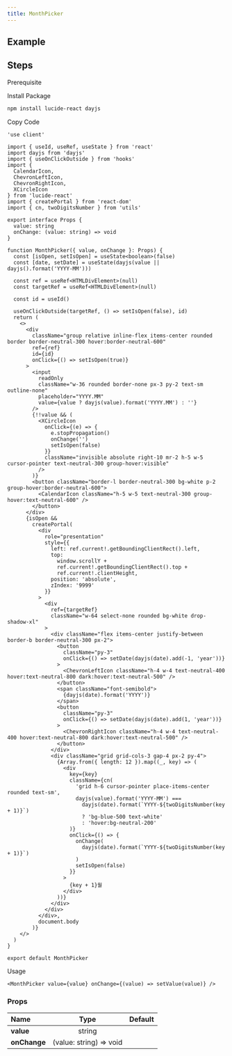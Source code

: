 ```yaml
---
title: MonthPicker
---
```


## Example

<Storybook url="https://workshop.kidow.me/?path=/docs/components-monthpicker-v1--docs" />

## Steps

<Steps>

<Step>Prerequisite</Step>

<Blocks>
  <ModalBlock
    icon="hooks"
    name="useOnClickOutside"
    slug="/hooks/use-onclick-outside"
  />
  <ModalBlock icon="utils" name="cn" slug="/utils/cn" />
  <ModalBlock
    icon="utils"
    name="twoDigitsNumber"
    slug="/utils/two-digits-number"
  />
</Blocks>

<Step>Install Package</Step>

```bash
npm install lucide-react dayjs
```

<Step>Copy Code</Step>

```tsx title="components/MonthPicker/index.tsx"
'use client'

import { useId, useRef, useState } from 'react'
import dayjs from 'dayjs'
import { useOnClickOutside } from 'hooks'
import {
  CalendarIcon,
  ChevronLeftIcon,
  ChevronRightIcon,
  XCircleIcon
} from 'lucide-react'
import { createPortal } from 'react-dom'
import { cn, twoDigitsNumber } from 'utils'

export interface Props {
  value: string
  onChange: (value: string) => void
}

function MonthPicker({ value, onChange }: Props) {
  const [isOpen, setIsOpen] = useState<boolean>(false)
  const [date, setDate] = useState(dayjs(value || dayjs().format('YYYY-MM')))

  const ref = useRef<HTMLDivElement>(null)
  const targetRef = useRef<HTMLDivElement>(null)

  const id = useId()

  useOnClickOutside(targetRef, () => setIsOpen(false), id)
  return (
    <>
      <div
        className="group relative inline-flex items-center rounded border border-neutral-300 hover:border-neutral-600"
        ref={ref}
        id={id}
        onClick={() => setIsOpen(true)}
      >
        <input
          readOnly
          className="w-36 rounded border-none px-3 py-2 text-sm outline-none"
          placeholder="YYYY.MM"
          value={value ? dayjs(value).format('YYYY.MM') : ''}
        />
        {!!value && (
          <XCircleIcon
            onClick={(e) => {
              e.stopPropagation()
              onChange('')
              setIsOpen(false)
            }}
            className="invisible absolute right-10 mr-2 h-5 w-5 cursor-pointer text-neutral-300 group-hover:visible"
          />
        )}
        <button className="border-l border-neutral-300 bg-white p-2 group-hover:border-neutral-600">
          <CalendarIcon className="h-5 w-5 text-neutral-300 group-hover:text-neutral-600" />
        </button>
      </div>
      {isOpen &&
        createPortal(
          <div
            role="presentation"
            style={{
              left: ref.current!.getBoundingClientRect().left,
              top:
                window.scrollY +
                ref.current!.getBoundingClientRect().top +
                ref.current!.clientHeight,
              position: 'absolute',
              zIndex: '9999'
            }}
          >
            <div
              ref={targetRef}
              className="w-64 select-none rounded bg-white drop-shadow-xl"
            >
              <div className="flex items-center justify-between border-b border-neutral-300 px-2">
                <button
                  className="py-3"
                  onClick={() => setDate(dayjs(date).add(-1, 'year'))}
                >
                  <ChevronLeftIcon className="h-4 w-4 text-neutral-400 hover:text-neutral-800 dark:hover:text-neutral-500" />
                </button>
                <span className="font-semibold">
                  {dayjs(date).format('YYYY')}
                </span>
                <button
                  className="py-3"
                  onClick={() => setDate(dayjs(date).add(1, 'year'))}
                >
                  <ChevronRightIcon className="h-4 w-4 text-neutral-400 hover:text-neutral-800 dark:hover:text-neutral-500" />
                </button>
              </div>
              <div className="grid grid-cols-3 gap-4 px-2 py-4">
                {Array.from({ length: 12 }).map((_, key) => (
                  <div
                    key={key}
                    className={cn(
                      'grid h-6 cursor-pointer place-items-center rounded text-sm',
                      dayjs(value).format('YYYY-MM') ===
                        dayjs(date).format(`YYYY-${twoDigitsNumber(key + 1)}`)
                        ? 'bg-blue-500 text-white'
                        : 'hover:bg-neutral-200'
                    )}
                    onClick={() => {
                      onChange(
                        dayjs(date).format(`YYYY-${twoDigitsNumber(key + 1)}`)
                      )
                      setIsOpen(false)
                    }}
                  >
                    {key + 1}월
                  </div>
                ))}
              </div>
            </div>
          </div>,
          document.body
        )}
    </>
  )
}

export default MonthPicker
```

<Step>Usage</Step>

```tsx
<MonthPicker value={value} onChange={(value) => setValue(value)} />
```

</Steps>

### Props

| Name                     |          Type           | Default |
| :----------------------- | :---------------------: | :-----: |
| **value**<Required />    |         string          |         |
| **onChange**<Required /> | (value: string) => void |         |

